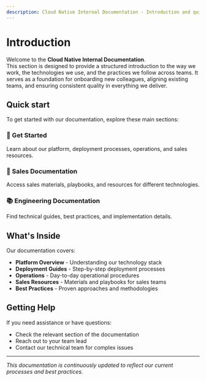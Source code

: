 ```yaml
---
description: Cloud Native Internal Documentation - Introduction and quick start guide
---
```


# Introduction

Welcome to the **Cloud Native Internal Documentation**.  
This section is designed to provide a structured introduction to the way we work, 
the technologies we use, and the practices we follow across teams. 
It serves as a foundation for onboarding new colleagues, aligning existing teams, 
and ensuring consistent quality in everything we deliver.  

## Quick start

To get started with our documentation, explore these main sections:

### 🚀 Get Started
Learn about our platform, deployment processes, operations, and sales resources.

### 💼 Sales Documentation
Access sales materials, playbooks, and resources for different technologies.

### 📚 Engineering Documentation
Find technical guides, best practices, and implementation details.

## What's Inside

Our documentation covers:
- **Platform Overview** - Understanding our technology stack
- **Deployment Guides** - Step-by-step deployment processes
- **Operations** - Day-to-day operational procedures
- **Sales Resources** - Materials and playbooks for sales teams
- **Best Practices** - Proven approaches and methodologies

## Getting Help

If you need assistance or have questions:
- Check the relevant section of the documentation
- Reach out to your team lead
- Contact our technical team for complex issues

---

*This documentation is continuously updated to reflect our current processes and best practices.*